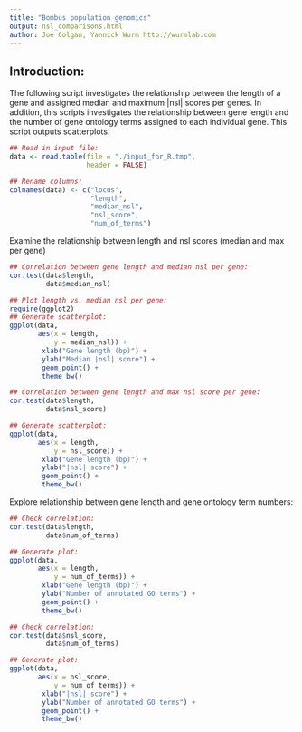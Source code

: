 ```yaml
---
title: "Bombus population genomics"
output: nsl_comparisons.html
author: Joe Colgan, Yannick Wurm http://wurmlab.com
---
```


## Introduction:
The following script investigates the relationship between the length of a gene and assigned median and maximum |nsl| scores per genes. In addition, this scripts investigates the relationship between gene length and the number of gene ontology terms assigned to each individual gene.
This script outputs scatterplots.

```r
## Read in input file:
data <- read.table(file = "./input_for_R.tmp", 
                   header = FALSE)

## Rename columns:
colnames(data) <- c("locus",
                    "length",
                    "median_nsl",
                    "nsl_score",
                    "num_of_terms")
```

Examine the relationship between length and nsl scores (median and max per gene)

```r
## Correlation between gene length and median nsl per gene:
cor.test(data$length,
         data$median_nsl)

## Plot length vs. median nsl per gene:
require(ggplot2)
## Generate scatterplot:
ggplot(data,
       aes(x = length,
           y = median_nsl)) +
        xlab("Gene length (bp)") +
        ylab("Median |nsl| score") +
        geom_point() +
        theme_bw()

## Correlation between gene length and max nsl score per gene:
cor.test(data$length,
         data$nsl_score)

## Generate scatterplot:
ggplot(data,
       aes(x = length,
           y = nsl_score)) +
        xlab("Gene length (bp)") +
        ylab("|nsl| score") +
        geom_point() +
        theme_bw()
```

Explore relationship between gene length and gene ontology term numbers:

```r
## Check correlation:
cor.test(data$length,
         data$num_of_terms)

## Generate plot:
ggplot(data,
       aes(x = length,
           y = num_of_terms)) +
        xlab("Gene length (bp)") +
        ylab("Number of annotated GO terms") +
        geom_point() +
        theme_bw()
```
```r
## Check correlation:
cor.test(data$nsl_score,
         data$num_of_terms)

## Generate plot:
ggplot(data,
       aes(x = nsl_score,
           y = num_of_terms)) +
        xlab("|nsl| score") +
        ylab("Number of annotated GO terms") +
        geom_point() +
        theme_bw()
```
